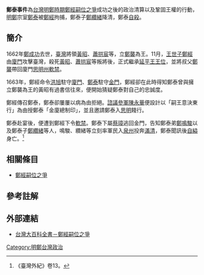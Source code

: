 '''鄭泰事件'''為[[台灣明鄭時期|台灣明鄭時期]][[鄭經嗣位之爭|鄭經嗣位之爭]]成功之後的政治清算以及鞏固王權的行動，[[明鄭|明鄭]]宗室[[鄭泰_(明鄭)|鄭泰]]被[[鄭經|鄭經]]拘捕，鄭泰子[[鄭纘緒|鄭纘緒]]降清，鄭泰[[自殺|自殺]]。

==簡介==
1662年[[鄭成功|鄭成功]]去世，[[臺灣|臺灣]]將領[[黃昭|黃昭]]、[[蕭拱宸|蕭拱宸]]等，立[[鄭襲_(明鄭)|鄭襲]]為王。11月，[[王世子|王世子]][[鄭經|鄭經]]由[[廈門|廈門]]攻擊臺灣，殺死[[黃昭|黃昭]]、[[蕭拱宸|蕭拱宸]]等叛將後，正式繼承[[延平王|延平王]][[王位|王位]]，並將叔父[[鄭襲_(明鄭)|鄭襲]]帶回廈門[[思明州|思明州]][[軟禁|軟禁]]。

1663年，鄭經命令[[洪旭|洪旭]]駐守[[廈門|廈門]]、[[鄭泰_(明鄭)|鄭泰]]駐守[[金門|金門]]，鄭經卻在此時得知鄭泰曾與擁立鄭襲為王的黃昭有過書信往來，便開始猜疑鄭泰對自己的忠誠度。

鄭經傳召鄭泰，鄭泰卻屢屢以病為由拒絕。[[諮議參軍|諮議參軍]][[陳永華_(明朝將領)|陳永華]]便設計以「嗣王意決東行」為由授鄭泰「金廈總制印」，並且邀請鄭泰入[[思明|思明]]餞行。

鄭泰赴宴後，便遭到鄭經下令[[軟禁|軟禁]]。鄭泰下屬[[蔡璋|蔡璋]]逃回金門，告知鄭泰弟[[鄭鳴駿|鄭鳴駿]]以及鄭泰子[[鄭纘緒|鄭纘緒]]等人，鳴駿、纘緒等立刻率軍民入[[泉州|泉州]]投奔[[滿清|滿清]]，鄭泰聞訊後[[自縊|自縊]]身亡。<ref>《臺灣外紀》卷13。</ref>

== 相關條目 ==
* [[鄭經嗣位之爭|鄭經嗣位之爭]]

== 參考註解 ==
{{reflist}}
== 外部連結 ==
* [https://web.archive.org/web/20140306173947/http://taiwanpedia.culture.tw/web/fprint?ID=3518 台灣大百科全書－鄭經嗣位之爭]

{{東寧王朝}}
[[Category:明鄭台灣政治|Category:明鄭台灣政治]]